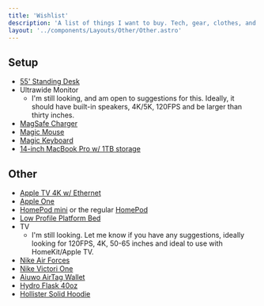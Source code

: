 ```yaml
---
title: 'Wishlist'
description: 'A list of things I want to buy. Tech, gear, clothes, and other accessories. Feel free to DM/email me with suggestions.'
layout: '../components/Layouts/Other/Other.astro'
---
```


## Setup

- [55' Standing Desk](https://www.amazon.com/SHW-55-Inch-Electric-Adjustable-Computer/dp/B07Q3TGL7M)
- Ultrawide Monitor
  - I'm still looking, and am open to suggestions for this. Ideally, it should have built-in speakers, 4K/5K, 120FPS and be larger than thirty inches.
- [MagSafe Charger](https://www.amazon.com/Apple-MHXH3AM-A-MagSafe-Charger/dp/B08L5NP6NG)
- [Magic Mouse](https://www.apple.com/us-edu/shop/product/MMMQ3AM/A/magic-mouse-black-multi-touch-surface)
- [Magic Keyboard](https://www.amazon.com/Apple-Magic-Keyboard-English-Silver/dp/B09BRDXB7N)
- [14-inch MacBook Pro w/ 1TB storage](https://www.apple.com/us-edu/shop/buy-mac/macbook-pro/14-inch-space-gray-apple-m2-pro-with-10-core-cpu-and-16-core-gpu-512gb)

## Other

- [Apple TV 4K w/ Ethernet](https://www.apple.com/us-edu/shop/buy-tv/apple-tv-4k/128gb)
- [Apple One](https://www.apple.com/apple-one/)
- [HomePod mini](https://www.apple.com/us-edu/shop/buy-homepod/homepod-mini/blue) or the regular [HomePod](https://www.apple.com/us-edu/shop/buy-homepod/homepod/white)
- [Low Profile Platform Bed](https://www.amazon.com/SHA-CERLIN-Upholstered-Adjustable-Headboard/dp/B088CQLF5K)
- TV
  - I'm still looking. Let me know if you have any suggestions, ideally looking for 120FPS, 4K, 50-65 inches and ideal to use with HomeKit/Apple TV.
- [Nike Air Forces](https://www.nike.com/t/air-force-1-07-mens-shoes-5QFp5Z/CW2288-111)
- [Nike Victori One](https://www.nike.com/t/victori-one-mens-slides-vrTGLL/CN9675-005)
- [Aiuwo AirTag Wallet](https://www.amazon.com/Aiuwo-AirTag-Wallets-Blocking-Minimalist/dp/B09YV3MJ23/)
- [Hydro Flask 40oz](https://www.amazon.com/Hydro-Flask-Water-Bottle-Stainless/dp/B07YXMJ5WF)
- [Hollister Solid Hoodie](https://www.hollisterco.com/shop/us/p/logo-icon-hoodie-49891820)
